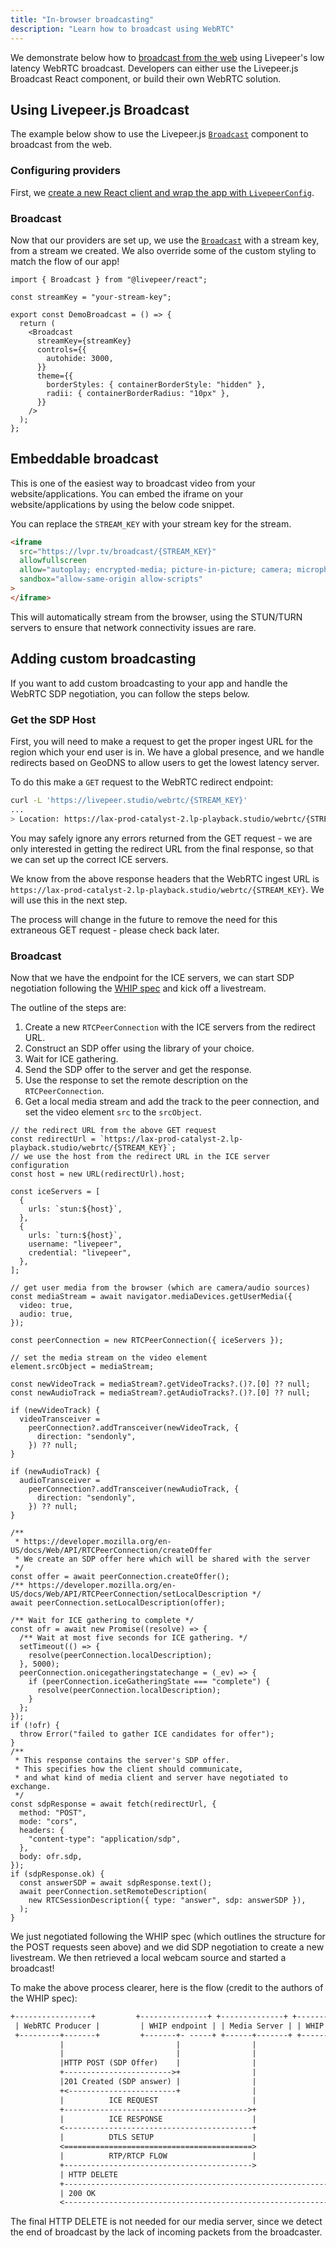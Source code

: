 ```yaml
---
title: "In-browser broadcasting"
description: "Learn how to broadcast using WebRTC"
---
```


We demonstrate below how to
[broadcast from the web](/developers/core-concepts/studio/in-browser-broadcast)
using Livepeer's low latency WebRTC broadcast. Developers can either use the
Livepeer.js Broadcast React component, or build their own WebRTC solution.

## Using Livepeer.js Broadcast

The example below show to use the Livepeer.js
[`Broadcast`](/sdks/livepeer-js/Broadcast) component to broadcast from the web.

### Configuring providers

First, we
[create a new React client and wrap the app with `LivepeerConfig`](/sdks/livepeer-js/getting-started).

### Broadcast

Now that our providers are set up, we use the
[`Broadcast`](/sdks/livepeer-js/Broadcast) with a stream key, from a stream we
created. We also override some of the custom styling to match the flow of our
app!

```tsx Broadcast.tsx
import { Broadcast } from "@livepeer/react";

const streamKey = "your-stream-key";

export const DemoBroadcast = () => {
  return (
    <Broadcast
      streamKey={streamKey}
      controls={{
        autohide: 3000,
      }}
      theme={{
        borderStyles: { containerBorderStyle: "hidden" },
        radii: { containerBorderRadius: "10px" },
      }}
    />
  );
};
```

## Embeddable broadcast

This is one of the easiest way to broadcast video from your
website/applications. You can embed the iframe on your website/applications by
using the below code snippet.

You can replace the `STREAM_KEY` with your stream key for the stream.

```html
<iframe
  src="https://lvpr.tv/broadcast/{STREAM_KEY}"
  allowfullscreen
  allow="autoplay; encrypted-media; picture-in-picture; camera; microphone"
  sandbox="allow-same-origin allow-scripts"
>
</iframe>
```

This will automatically stream from the browser, using the STUN/TURN servers to
ensure that network connectivity issues are rare.

## Adding custom broadcasting

If you want to add custom broadcasting to your app and handle the WebRTC SDP
negotiation, you can follow the steps below.

### Get the SDP Host

First, you will need to make a request to get the proper ingest URL for the
region which your end user is in. We have a global presence, and we handle
redirects based on GeoDNS to allow users to get the lowest latency server.

To do this make a `GET` request to the WebRTC redirect endpoint:

```bash
curl -L 'https://livepeer.studio/webrtc/{STREAM_KEY}'
...
> Location: https://lax-prod-catalyst-2.lp-playback.studio/webrtc/{STREAM_KEY}
```

<Warning>
  You may safely ignore any errors returned from the GET request - we are only
  interested in getting the redirect URL from the final response, so that we can
  set up the correct ICE servers.
</Warning>

We know from the above response headers that the WebRTC ingest URL is
`https://lax-prod-catalyst-2.lp-playback.studio/webrtc/{STREAM_KEY}`. We will
use this in the next step.

<Warning>
  The process will change in the future to remove the need for this extraneous
  GET request - please check back later.
</Warning>

### Broadcast

Now that we have the endpoint for the ICE servers, we can start SDP negotiation
following the
[WHIP spec](https://www.ietf.org/archive/id/draft-ietf-wish-whip-01.html) and
kick off a livestream.

The outline of the steps are:

1. Create a new `RTCPeerConnection` with the ICE servers from the redirect URL.
2. Construct an SDP offer using the library of your choice.
3. Wait for ICE gathering.
4. Send the SDP offer to the server and get the response.
5. Use the response to set the remote description on the `RTCPeerConnection`.
6. Get a local media stream and add the track to the peer connection, and set
   the video element `src` to the `srcObject`.

```tsx
// the redirect URL from the above GET request
const redirectUrl = `https://lax-prod-catalyst-2.lp-playback.studio/webrtc/{STREAM_KEY}`;
// we use the host from the redirect URL in the ICE server configuration
const host = new URL(redirectUrl).host;

const iceServers = [
  {
    urls: `stun:${host}`,
  },
  {
    urls: `turn:${host}`,
    username: "livepeer",
    credential: "livepeer",
  },
];

// get user media from the browser (which are camera/audio sources)
const mediaStream = await navigator.mediaDevices.getUserMedia({
  video: true,
  audio: true,
});

const peerConnection = new RTCPeerConnection({ iceServers });

// set the media stream on the video element
element.srcObject = mediaStream;

const newVideoTrack = mediaStream?.getVideoTracks?.()?.[0] ?? null;
const newAudioTrack = mediaStream?.getAudioTracks?.()?.[0] ?? null;

if (newVideoTrack) {
  videoTransceiver =
    peerConnection?.addTransceiver(newVideoTrack, {
      direction: "sendonly",
    }) ?? null;
}

if (newAudioTrack) {
  audioTransceiver =
    peerConnection?.addTransceiver(newAudioTrack, {
      direction: "sendonly",
    }) ?? null;
}

/**
 * https://developer.mozilla.org/en-US/docs/Web/API/RTCPeerConnection/createOffer
 * We create an SDP offer here which will be shared with the server
 */
const offer = await peerConnection.createOffer();
/** https://developer.mozilla.org/en-US/docs/Web/API/RTCPeerConnection/setLocalDescription */
await peerConnection.setLocalDescription(offer);

/** Wait for ICE gathering to complete */
const ofr = await new Promise((resolve) => {
  /** Wait at most five seconds for ICE gathering. */
  setTimeout(() => {
    resolve(peerConnection.localDescription);
  }, 5000);
  peerConnection.onicegatheringstatechange = (_ev) => {
    if (peerConnection.iceGatheringState === "complete") {
      resolve(peerConnection.localDescription);
    }
  };
});
if (!ofr) {
  throw Error("failed to gather ICE candidates for offer");
}
/**
 * This response contains the server's SDP offer.
 * This specifies how the client should communicate,
 * and what kind of media client and server have negotiated to exchange.
 */
const sdpResponse = await fetch(redirectUrl, {
  method: "POST",
  mode: "cors",
  headers: {
    "content-type": "application/sdp",
  },
  body: ofr.sdp,
});
if (sdpResponse.ok) {
  const answerSDP = await sdpResponse.text();
  await peerConnection.setRemoteDescription(
    new RTCSessionDescription({ type: "answer", sdp: answerSDP }),
  );
}
```

We just negotiated following the WHIP spec (which outlines the structure for the
POST requests seen above) and we did SDP negotiation to create a new livestream.
We then retrieved a local webcam source and started a broadcast!

To make the above process clearer, here is the flow (credit to the authors of
the WHIP spec):

```txt WHIP Outline
+-----------------+         +---------------+ +--------------+ +----------------+
 | WebRTC Producer |         | WHIP endpoint | | Media Server | | WHIP Resource  |
 +---------+-------+         +-------+- -----+ +------+-------+ +--------|-------+
           |                         |                |                  |
           |                         |                |                  |
           |HTTP POST (SDP Offer)    |                |                  |
           +------------------------>+                |                  |
           |201 Created (SDP answer) |                |                  |
           +<------------------------+                |                  |
           |          ICE REQUEST                     |                  |
           +----------------------------------------->+                  |
           |          ICE RESPONSE                    |                  |
           <------------------------------------------+                  |
           |          DTLS SETUP                      |                  |
           <==========================================>                  |
           |          RTP/RTCP FLOW                   |                  |
           +------------------------------------------>                  |
           | HTTP DELETE                                                 |
           +------------------------------------------------------------>+
           | 200 OK                                                      |
           <-------------------------------------------------------------x
```

The final HTTP DELETE is not needed for our media server, since we detect the
end of broadcast by the lack of incoming packets from the broadcaster.
